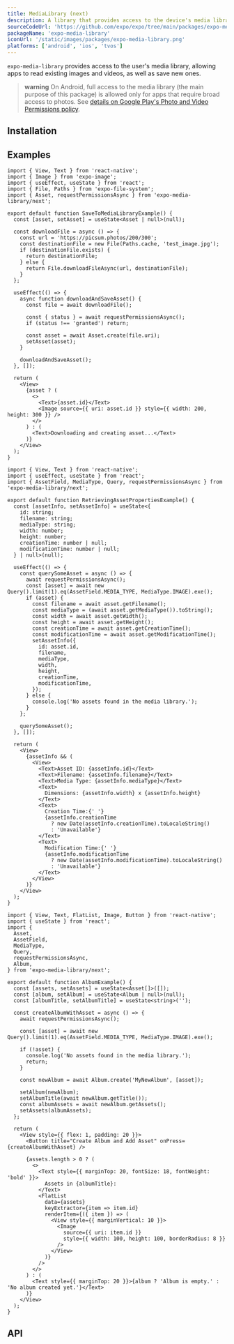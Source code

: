 ```yaml
---
title: MediaLibrary (next)
description: A library that provides access to the device's media library.
sourceCodeUrl: 'https://github.com/expo/expo/tree/main/packages/expo-media-library/next'
packageName: 'expo-media-library'
iconUrl: '/static/images/packages/expo-media-library.png'
platforms: ['android', 'ios', 'tvos']
---
```



`expo-media-library` provides access to the user's media library, allowing apps to read existing images and videos, as well as save new ones.

> **warning** On Android, full access to the media library (the main purpose of this package) is allowed only for apps that require broad access to photos. See [details on Google Play's Photo and Video Permissions policy](https://support.google.com/googleplay/android-developer/answer/14115180).

## Installation

<APIInstallSection />

## Examples

<Collapsible summary="Add a new asset from the web">
<SnackInline label="Add a new asset from the web" dependencies={['expo-file-system', 'expo-image', 'expo-media-library']}>

```tsx
import { View, Text } from 'react-native';
import { Image } from 'expo-image';
import { useEffect, useState } from 'react';
import { File, Paths } from 'expo-file-system';
import { Asset, requestPermissionsAsync } from 'expo-media-library/next';

export default function SaveToMediaLibraryExample() {
  const [asset, setAsset] = useState<Asset | null>(null);

  const downloadFile = async () => {
    const url = 'https://picsum.photos/200/300';
    const destinationFile = new File(Paths.cache, 'test_image.jpg');
    if (destinationFile.exists) {
      return destinationFile;
    } else {
      return File.downloadFileAsync(url, destinationFile);
    }
  };

  useEffect(() => {
    async function downloadAndSaveAsset() {
      const file = await downloadFile();

      const { status } = await requestPermissionsAsync();
      if (status !== 'granted') return;

      const asset = await Asset.create(file.uri);
      setAsset(asset);
    }

    downloadAndSaveAsset();
  }, []);

  return (
    <View>
      {asset ? (
        <>
          <Text>{asset.id}</Text>
          <Image source={{ uri: asset.id }} style={{ width: 200, height: 300 }} />
        </>
      ) : (
        <Text>Downloading and creating asset...</Text>
      )}
    </View>
  );
}
```

</SnackInline>
</Collapsible>

<Collapsible summary="Retrieve asset properties">
<SnackInline label="Retrieve asset properties" dependencies={["expo-media-library"]}>

```tsx
import { View, Text } from 'react-native';
import { useEffect, useState } from 'react';
import { AssetField, MediaType, Query, requestPermissionsAsync } from 'expo-media-library/next';

export default function RetrievingAssetPropertiesExample() {
  const [assetInfo, setAssetInfo] = useState<{
    id: string;
    filename: string;
    mediaType: string;
    width: number;
    height: number;
    creationTime: number | null;
    modificationTime: number | null;
  } | null>(null);

  useEffect(() => {
    const querySomeAsset = async () => {
      await requestPermissionsAsync();
      const [asset] = await new Query().limit(1).eq(AssetField.MEDIA_TYPE, MediaType.IMAGE).exe();
      if (asset) {
        const filename = await asset.getFilename();
        const mediaType = (await asset.getMediaType()).toString();
        const width = await asset.getWidth();
        const height = await asset.getHeight();
        const creationTime = await asset.getCreationTime();
        const modificationTime = await asset.getModificationTime();
        setAssetInfo({
          id: asset.id,
          filename,
          mediaType,
          width,
          height,
          creationTime,
          modificationTime,
        });
      } else {
        console.log('No assets found in the media library.');
      }
    };

    querySomeAsset();
  }, []);

  return (
    <View>
      {assetInfo && (
        <View>
          <Text>Asset ID: {assetInfo.id}</Text>
          <Text>Filename: {assetInfo.filename}</Text>
          <Text>Media Type: {assetInfo.mediaType}</Text>
          <Text>
            Dimensions: {assetInfo.width} x {assetInfo.height}
          </Text>
          <Text>
            Creation Time:{' '}
            {assetInfo.creationTime
              ? new Date(assetInfo.creationTime).toLocaleString()
              : 'Unavailable'}
          </Text>
          <Text>
            Modification Time:{' '}
            {assetInfo.modificationTime
              ? new Date(assetInfo.modificationTime).toLocaleString()
              : 'Unavailable'}
          </Text>
        </View>
      )}
    </View>
  );
}
```

</SnackInline>
</Collapsible>

<Collapsible summary="Create a new album">
<SnackInline label="Create a new album" dependencies={["expo-media-library"]}>

```tsx
import { View, Text, FlatList, Image, Button } from 'react-native';
import { useState } from 'react';
import {
  Asset,
  AssetField,
  MediaType,
  Query,
  requestPermissionsAsync,
  Album,
} from 'expo-media-library/next';

export default function AlbumExample() {
  const [assets, setAssets] = useState<Asset[]>([]);
  const [album, setAlbum] = useState<Album | null>(null);
  const [albumTitle, setAlbumTitle] = useState<string>('');

  const createAlbumWithAsset = async () => {
    await requestPermissionsAsync();

    const [asset] = await new Query().limit(1).eq(AssetField.MEDIA_TYPE, MediaType.IMAGE).exe();

    if (!asset) {
      console.log('No assets found in the media library.');
      return;
    }

    const newAlbum = await Album.create('MyNewAlbum', [asset]);

    setAlbum(newAlbum);
    setAlbumTitle(await newAlbum.getTitle());
    const albumAssets = await newAlbum.getAssets();
    setAssets(albumAssets);
  };

  return (
    <View style={{ flex: 1, padding: 20 }}>
      <Button title="Create Album and Add Asset" onPress={createAlbumWithAsset} />

      {assets.length > 0 ? (
        <>
          <Text style={{ marginTop: 20, fontSize: 18, fontWeight: 'bold' }}>
            Assets in {albumTitle}:
          </Text>
          <FlatList
            data={assets}
            keyExtractor={item => item.id}
            renderItem={({ item }) => (
              <View style={{ marginVertical: 10 }}>
                <Image
                  source={{ uri: item.id }}
                  style={{ width: 100, height: 100, borderRadius: 8 }}
                />
              </View>
            )}
          />
        </>
      ) : (
        <Text style={{ marginTop: 20 }}>{album ? 'Album is empty.' : 'No album created yet.'}</Text>
      )}
    </View>
  );
}
```

</SnackInline>
</Collapsible>

## API

<APISection packageName="expo-media-library-next" apiName="MediaLibrary Next" />
